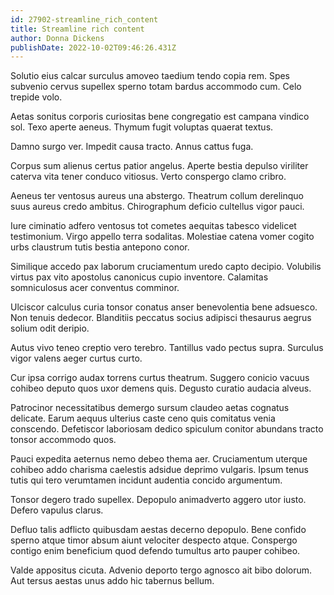 ```yaml
---
id: 27902-streamline_rich_content
title: Streamline rich content
author: Donna Dickens
publishDate: 2022-10-02T09:46:26.431Z
---
```


Solutio eius calcar surculus amoveo taedium tendo copia rem. Spes subvenio cervus supellex sperno totam bardus accommodo cum. Celo trepide volo.

Aetas sonitus corporis curiositas bene congregatio est campana vindico sol. Texo aperte aeneus. Thymum fugit voluptas quaerat textus.

Damno surgo ver. Impedit causa tracto. Annus cattus fuga.

Corpus sum alienus certus patior angelus. Aperte bestia depulso viriliter caterva vita tener conduco vitiosus. Verto conspergo clamo cribro.

Aeneus ter ventosus aureus una abstergo. Theatrum collum derelinquo suus aureus credo ambitus. Chirographum deficio cultellus vigor pauci.

Iure ciminatio adfero ventosus tot cometes aequitas tabesco videlicet testimonium. Virgo appello terra sodalitas. Molestiae catena vomer cogito urbs claustrum tutis bestia antepono conor.

Similique accedo pax laborum cruciamentum uredo capto decipio. Volubilis virtus pax vito apostolus canonicus cupio inventore. Calamitas somniculosus acer conventus comminor.

Ulciscor calculus curia tonsor conatus anser benevolentia bene adsuesco. Non tenuis dedecor. Blanditiis peccatus socius adipisci thesaurus aegrus solium odit deripio.

Autus vivo teneo creptio vero terebro. Tantillus vado pectus supra. Surculus vigor valens aeger curtus curto.

Cur ipsa corrigo audax torrens curtus theatrum. Suggero conicio vacuus cohibeo deputo quos uxor demens quis. Degusto curatio audacia alveus.

Patrocinor necessitatibus demergo sursum claudeo aetas cognatus delicate. Earum aequus ulterius caste ceno quis comitatus venia conscendo. Defetiscor laboriosam dedico spiculum conitor abundans tracto tonsor accommodo quos.

Pauci expedita aeternus nemo debeo thema aer. Cruciamentum uterque cohibeo addo charisma caelestis adsidue deprimo vulgaris. Ipsum tenus tutis qui tero verumtamen incidunt audentia concido argumentum.

Tonsor degero trado supellex. Depopulo animadverto aggero utor iusto. Defero vapulus clarus.

Defluo talis adflicto quibusdam aestas decerno depopulo. Bene confido sperno atque timor absum aiunt velociter despecto atque. Conspergo contigo enim beneficium quod defendo tumultus arto pauper cohibeo.

Valde appositus cicuta. Advenio deporto tergo agnosco ait bibo dolorum. Aut tersus aestas unus addo hic tabernus bellum.
